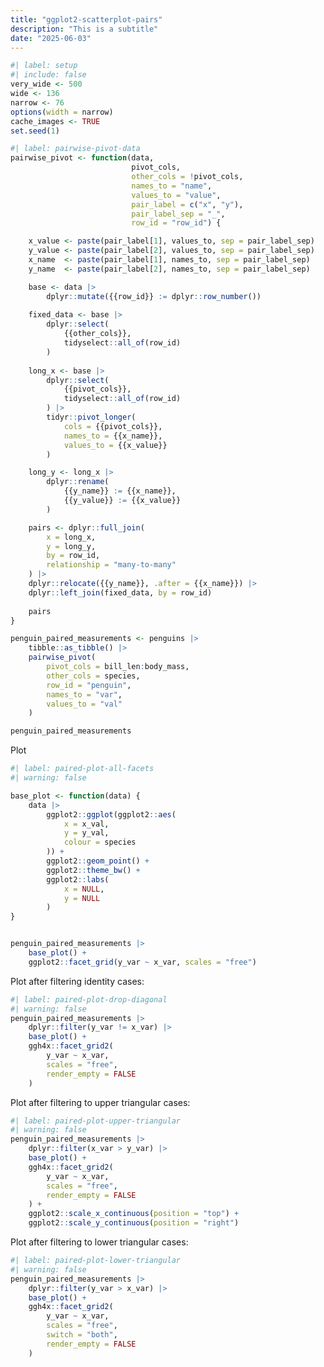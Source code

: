 ```yaml
---
title: "ggplot2-scatterplot-pairs"
description: "This is a subtitle"
date: "2025-06-03"
--- 
```


<!--------------- my typical setup ----------------->

```r
#| label: setup
#| include: false
very_wide <- 500
wide <- 136
narrow <- 76
options(width = narrow)
cache_images <- TRUE
set.seed(1)
```

<!--------------- post begins here ----------------->

```r
#| label: pairwise-pivot-data
pairwise_pivot <- function(data, 
                           pivot_cols, 
                           other_cols = !pivot_cols,
                           names_to = "name",
                           values_to = "value",
                           pair_label = c("x", "y"),
                           pair_label_sep = "_",
                           row_id = "row_id") {

    x_value <- paste(pair_label[1], values_to, sep = pair_label_sep)
    y_value <- paste(pair_label[2], values_to, sep = pair_label_sep)
    x_name  <- paste(pair_label[1], names_to, sep = pair_label_sep)
    y_name  <- paste(pair_label[2], names_to, sep = pair_label_sep)

    base <- data |> 
        dplyr::mutate({{row_id}} := dplyr::row_number())
  
    fixed_data <- base |> 
        dplyr::select(
            {{other_cols}}, 
            tidyselect::all_of(row_id)
        )
    
    long_x <- base |>
        dplyr::select(
            {{pivot_cols}},            
            tidyselect::all_of(row_id)
        ) |>
        tidyr::pivot_longer(
            cols = {{pivot_cols}},
            names_to = {{x_name}},
            values_to = {{x_value}}
        )

    long_y <- long_x |> 
        dplyr::rename(
            {{y_name}} := {{x_name}}, 
            {{y_value}} := {{x_value}}
        )

    pairs <- dplyr::full_join(
        x = long_x,
        y = long_y,
        by = row_id,
        relationship = "many-to-many"
    ) |>
    dplyr::relocate({{y_name}}, .after = {{x_name}}) |>
    dplyr::left_join(fixed_data, by = row_id)
    
    pairs
}

penguin_paired_measurements <- penguins |>
    tibble::as_tibble() |>
    pairwise_pivot(
        pivot_cols = bill_len:body_mass,
        other_cols = species,
        row_id = "penguin",
        names_to = "var",
        values_to = "val"
    )

penguin_paired_measurements
```

Plot

```r
#| label: paired-plot-all-facets
#| warning: false

base_plot <- function(data) {
    data |>
        ggplot2::ggplot(ggplot2::aes(
            x = x_val, 
            y = y_val,
            colour = species
        )) +
        ggplot2::geom_point() +
        ggplot2::theme_bw() +
        ggplot2::labs(
            x = NULL,
            y = NULL
        )
}


penguin_paired_measurements |>
    base_plot() +
    ggplot2::facet_grid(y_var ~ x_var, scales = "free")

```

Plot after filtering identity cases:

```r
#| label: paired-plot-drop-diagonal
#| warning: false
penguin_paired_measurements |>
    dplyr::filter(y_var != x_var) |>
    base_plot() +
    ggh4x::facet_grid2(
        y_var ~ x_var,
        scales = "free",
        render_empty = FALSE
    )

```


Plot after filtering to upper triangular cases:

```r
#| label: paired-plot-upper-triangular
#| warning: false
penguin_paired_measurements |>
    dplyr::filter(x_var > y_var) |>
    base_plot() +
    ggh4x::facet_grid2(
        y_var ~ x_var,
        scales = "free",
        render_empty = FALSE
    ) + 
    ggplot2::scale_x_continuous(position = "top") + 
    ggplot2::scale_y_continuous(position = "right")
```


Plot after filtering to lower triangular cases:

```r
#| label: paired-plot-lower-triangular
#| warning: false
penguin_paired_measurements |>
    dplyr::filter(y_var > x_var) |>
    base_plot() +
    ggh4x::facet_grid2(
        y_var ~ x_var,
        scales = "free",
        switch = "both",
        render_empty = FALSE
    )
```


